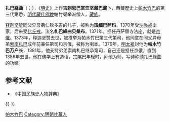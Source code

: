 '''扎巴絳曲'''（{{bo|z=གྲགས་པ་བྱང་ཆུབ|w=grags pa byang chub}}；{{bd|1356年||1386年||catIdx=Z}}），《[[明史|明史]]》上作'''吉剌思巴赏竺坚藏巴藏卜'''，西藏歷史上[[帕木竹巴|帕木竹巴]]的第三代第悉，[[明代|明代]][[藏传佛教|藏传佛教]]帕竹噶举派僧人，[[藏族|藏族]]。

[[释迦坚赞|释迦坚赞]]同父异母弟仁钦多吉的儿子，被称为'''策细巴萨玛'''。1370年受[[沙弥戒|沙弥戒]]出家，后来受[[比丘戒|比丘戒]]，法名'''札巴絳曲贝桑布'''。1371年，担任丹萨替寺法座，就是[[京俄|京俄]]。1373年，释迦坚赞去世，被推举为帕木竹巴第三代第司，他同意在同父异母弟[[索南札巴|索南札巴]]成年前兼任第司和京俄，被称为喇本。1379年，[[明太祖|明太祖]]封他为'''帕木竹巴万户长'''，1381年，他支持弟弟索南札巴继承第司，自己还是担任京俄，直到1386年去世。他在佛学上有造诣，[[宗喀巴|宗喀巴]]年轻时，拜他为师，写诗称颂扎巴絳曲的功绩。

== 参考文献 ==
* 《中国民族史人物辞典》

{{-}}
{{start box}}
{{s-before|[[释迦坚赞|释迦坚赞]]}}
{{s-title|[[帕竹王朝|帕竹王朝]]统治者|第三任<br />1373年─1381年}}
{{s-after|[[索南札巴|索南札巴]]}}
{{end box}}

[[Category:西藏君主|帕木竹巴]]
[[Category:明朝吐蕃人|Category:明朝吐蕃人]]